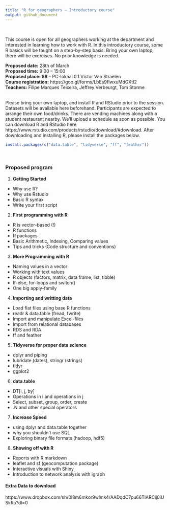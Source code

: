 ```yaml
---
title: "R for geographers – Introductory course"
output: github_document
---
```


<br>  
  
This course is open for all geographers working at the department and interested in learning how to work with R. In this introductory course, some R basics will be taught on a step-by-step basis. Bring your own laptop, there will be exercises. No prior knowledge is needed.
<br>  

**Proposed date:** 28th of March  
**Proposed time:** 9:00 – 15:00  
**Proposed place: S8** – PC-lokaal 0.1 Victor Van Straelen  
**Course registration:** https://goo.gl/forms/LbEs9fIwxuMdGXtI2  
**Teachers:** Filipe Marques Teixeira, Jeffrey Verbeurgt, Tom Storme  
<br>  

Please bring your own laptop, and install R and RStudio prior to the session. Datasets will be available here beforehand.
Participants are expected to arrange their own food/drinks. There are vending machines along with a student restaurant nearby. We'll upload a schedule as soon as possible.
You can download R and RStudio here https://www.rstudio.com/products/rstudio/download/#download. After downloading and installing R, please install the packages below.

```r
install.packages(c("data.table", "tidyverse", "ff", "feather"))
```
<br>  

### Proposed program
1. **Getting Started**
-	Why use R?
-	Why use Rstudio
-	Basic R syntax
-	Write your first script  

2. **First programming with R**
-	R is vector-based (!)
-	R functions
-	R packages
-	Basic Arithmetic, Indexing, Comparing values
-	Tips and tricks (Code structure and conventions)  

3. **More Programming with R**
-	Naming values in a vector
-	Working with text values
-	R objects (factors, matrix, data frame, list, tibble)
-	If-else, for-loops and switch()
-	One big apply-family  

4. **Importing and writting data**
-	Load flat files using base R functions
-	readr & data.table (fread, fwrite)
-	Import and manipulate Excel-files
-	Import from relational databases
-	RDS and RDA
-	ff and feather  

5. **Tidyverse for proper data science**
-	dplyr and piping
-	lubridate (dates), stringr (strings)
-	tidyr
-	ggplot2

6. **data.table**
-	DT[i, j, by]
-	Operations in i and operations in j
-	Select, subset, group, order, create
-	.N and other special operators  

7. **Increase Speed**
-	using dplyr and data.table together
-	why you shouldn’t use SQL
-	Exploring binary file formats (hadoop, hdf5)

8. **Showing off with R**
-	Reports with R markdown
- leaflet and sf (geocomputation package)
-	Interactive visuals with Shiny
-	Introduction to network analysis with igraph


#### Extra Data to download
https://www.dropbox.com/sh/0l8m6mkor9wlmk4/AADqdC7pu66TlARCij0iUSkRa?dl=0